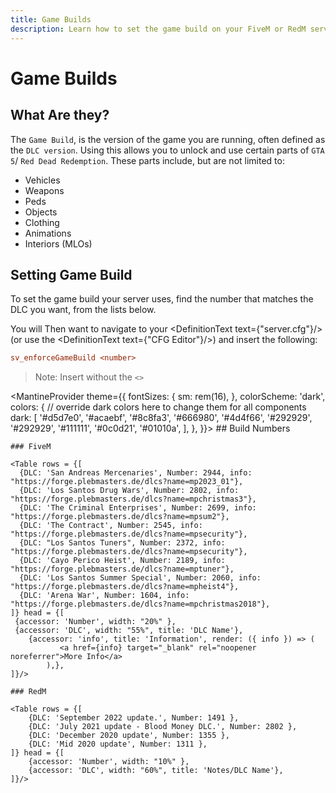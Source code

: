 ```yaml
---
title: Game Builds
description: Learn how to set the game build on your FiveM or RedM server.
---
```


# Game Builds

## What Are they?

The `Game Build`, is the version of the game you are running, often defined as the `DLC version`.
Using this allows you to unlock and use certain parts of `GTA 5`/ `Red Dead Redemption`. These parts include, but are not limited to:
- Vehicles
- Weapons
- Peds
- Objects
- Clothing
- Animations
- Interiors (MLOs)

## Setting Game Build

To set the game build your server uses, find the number that matches the DLC you want, from the lists below.

You will Then want to navigate to your <DefinitionText text={"server.cfg"}/> (or use the <DefinitionText text={"CFG Editor"}/>) and insert the following:

```cfg
sv_enforceGameBuild <number>
```
> Note: Insert without the `<>`

<MantineProvider theme={{
    fontSizes: {
        sm: rem(16),
    },
    colorScheme: 'dark',
    colors: {
        // override dark colors here to change them for all components
        dark: [
            '#d5d7e0',
            '#acaebf',
            '#8c8fa3',
            '#666980',
            '#4d4f66',
            '#292929',
            '#292929',
            '#111111',
            '#0c0d21',
            '#01010a',
        ],
    },
}}>
    ## Build Numbers

    ### FiveM

    <Table rows = {[
      {DLC: 'San Andreas Mercenaries', Number: 2944, info: "https://forge.plebmasters.de/dlcs?name=mp2023_01"},
      {DLC: 'Los Santos Drug Wars', Number: 2802, info: "https://forge.plebmasters.de/dlcs?name=mpchristmas3"},
      {DLC: 'The Criminal Enterprises', Number: 2699, info: "https://forge.plebmasters.de/dlcs?name=mpsum2"},
      {DLC: 'The Contract', Number: 2545, info: "https://forge.plebmasters.de/dlcs?name=mpsecurity"},
      {DLC: "Los Santos Tuners", Number: 2372, info: "https://forge.plebmasters.de/dlcs?name=mpsecurity"},
      {DLC: 'Cayo Perico Heist', Number: 2189, info: "https://forge.plebmasters.de/dlcs?name=mptuner"},
      {DLC: 'Los Santos Summer Special', Number: 2060, info: "https://forge.plebmasters.de/dlcs?name=mpheist4"},
      {DLC: 'Arena War', Number: 1604, info: "https://forge.plebmasters.de/dlcs?name=mpchristmas2018"},
    ]} head = {[
     {accessor: 'Number', width: "20%" },
     {accessor: 'DLC', width: "55%", title: 'DLC Name'},
        {accessor: 'info', title: 'Information', render: ({ info }) => (
               <a href={info} target="_blank" rel="noopener noreferrer">More Info</a>
            ),},
    ]}/>

    ### RedM

    <Table rows = {[
        {DLC: 'September 2022 update.', Number: 1491 },
        {DLC: 'July 2021 update - Blood Money DLC.', Number: 2802 },
        {DLC: 'December 2020 update', Number: 1355 },
        {DLC: 'Mid 2020 update', Number: 1311 },
    ]} head = {[
        {accessor: 'Number', width: "10%" },
        {accessor: 'DLC', width: "60%", title: 'Notes/DLC Name'},
    ]}/>
</MantineProvider>

